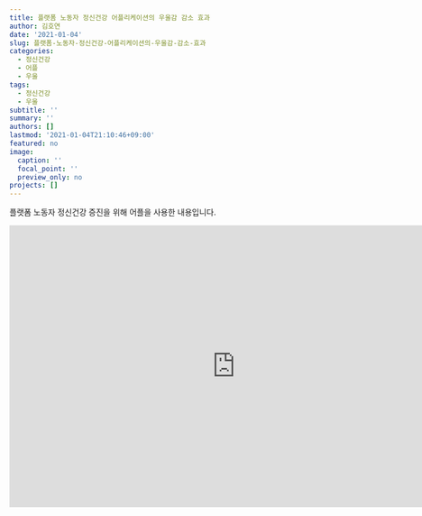 ```yaml
---
title: 플랫폼 노동자 정신건강 어플리케이션의 우울감 감소 효과
author: 김호연
date: '2021-01-04'
slug: 플랫폼-노동자-정신건강-어플리케이션의-우울감-감소-효과
categories:
  - 정신건강
  - 어플
  - 우울
tags:
  - 정신건강
  - 우울
subtitle: ''
summary: ''
authors: []
lastmod: '2021-01-04T21:10:46+09:00'
featured: no
image:
  caption: ''
  focal_point: ''
  preview_only: no
projects: []
---
```


 플랫폼 노동자 정신건강 증진을 위해 어플을 사용한 내용입니다. 
 
 <iframe width="800" height="500" src="https://www.youtube.com/embed/NlIoW3L7kt4" frameborder="0" allow="accelerometer; autoplay; clipboard-write; encrypted-media; gyroscope; picture-in-picture" allowfullscreen></iframe>